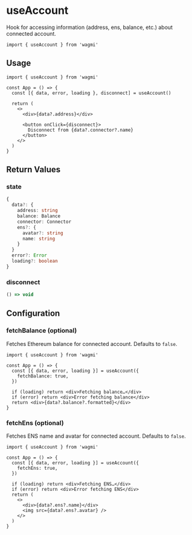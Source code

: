# useAccount

Hook for accessing information (address, ens, balance, etc.) about connected account.

```tsx
import { useAccount } from 'wagmi'
```

## Usage

```tsx
import { useAccount } from 'wagmi'

const App = () => {
  const [{ data, error, loading }, disconnect] = useAccount()

  return (
    <>
      <div>{data?.address}</div>

      <button onClick={disconnect}>
        Disconnect from {data?.connector?.name}
      </button>
    </>
  )
}
```

## Return Values

### state

```ts
{
  data?: {
    address: string
    balance: Balance
    connector: Connector
    ens?: {
      avatar?: string
      name: string
    }
  }
  error?: Error
  loading?: boolean
}
```

### disconnect

```ts
() => void
```

## Configuration

### fetchBalance (optional)

Fetches Ethereum balance for connected account. Defaults to `false`.

```tsx highlight='5'
import { useAccount } from 'wagmi'

const App = () => {
  const [{ data, error, loading }] = useAccount({
    fetchBalance: true,
  })

  if (loading) return <div>Fetching balance…</div>
  if (error) return <div>Error fetching balance</div>
  return <div>{data?.balance?.formatted}</div>
}
```

### fetchEns (optional)

Fetches ENS name and avatar for connected account. Defaults to `false`.

```tsx highlight='5'
import { useAccount } from 'wagmi'

const App = () => {
  const [{ data, error, loading }] = useAccount({
    fetchEns: true,
  })

  if (loading) return <div>Fetching ENS…</div>
  if (error) return <div>Error fetching ENS</div>
  return (
    <>
      <div>{data?.ens?.name}</div>
      <img src={data?.ens?.avatar} />
    </>
  )
}
```
